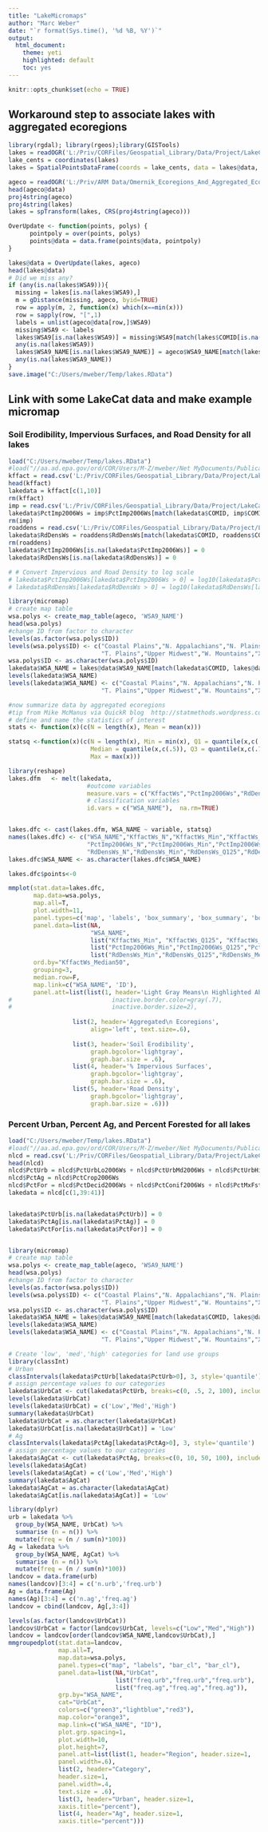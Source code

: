 ```yaml
---
title: "LakeMicromaps"
author: "Marc Weber"
date: "`r format(Sys.time(), '%d %B, %Y')`"
output: 
  html_document:
    theme: yeti
    highlighted: default 
    toc: yes
---
```


```r
knitr::opts_chunk$set(echo = TRUE)
```

## Workaround step to associate lakes with aggregated ecoregions
```r
library(rgdal); library(rgeos);library(GISTools)
lakes = readOGR('L:/Priv/CORFiles/Geospatial_Library/Data/Project/LakeCat','NHDPlusV21_Lakes')
lake_cents = coordinates(lakes)
lakes = SpatialPointsDataFrame(coords = lake_cents, data = lakes@data, proj4string = CRS(proj4string(lakes)))

ageco = readOGR('L:/Priv/ARM Data/Omernik_Ecoregions_And_Aggregated_Ecoregions','Aggr_Ecoregions9_2015')
head(ageco@data)
proj4string(ageco)
proj4string(lakes)
lakes = spTransform(lakes, CRS(proj4string(ageco)))

OverUpdate <- function(points, polys) {
      pointpoly = over(points, polys)
      points@data = data.frame(points@data, pointpoly)
}

lakes@data = OverUpdate(lakes, ageco)
head(lakes@data)
# Did we miss any?
if (any(is.na(lakes$WSA9))){
  missing = lakes[is.na(lakes$WSA9),]
  m = gDistance(missing, ageco, byid=TRUE) 
  row = apply(m, 2, function(x) which(x==min(x))) 
  row = sapply(row, "[",1)
  labels = unlist(ageco@data[row,]$WSA9) 
  missing$WSA9 <- labels
  lakes$WSA9[is.na(lakes$WSA9)] = missing$WSA9[match(lakes$COMID[is.na(lakes$WSA9)],missing$COMID)]
  any(is.na(lakes$WSA9))
  lakes$WSA9_NAME[is.na(lakes$WSA9_NAME)] = ageco$WSA9_NAME[match(lakes$WSA9[is.na(lakes$WSA9_NAME)],ageco$WSA9)]
  any(is.na(lakes$WSA9_NAME))
}
save.image("C:/Users/mweber/Temp/lakes.RData")
```

## Link with some LakeCat data and make example micromap
### Soil Erodibility, Impervious Surfaces, and Road Density for all lakes
```r
load("C:/Users/mweber/Temp/lakes.RData")
#load("//aa.ad.epa.gov/ord/COR/Users/M-Z/mweber/Net MyDocuments/Publications/Wiley StatRef Article/MicromapExample_wsa.RData")
kffact = read.csv('L:/Priv/CORFiles/Geospatial_Library/Data/Project/LakeCat/FinalTables/Kffact_Final.csv')
head(kffact)
lakedata = kffact[c(1,10)]
rm(kffact)
imp = read.csv('L:/Priv/CORFiles/Geospatial_Library/Data/Project/LakeCat/FinalTables/ImperviousSurfaces2006_Final.csv')
lakedata$PctImp2006Ws = imp$PctImp2006Ws[match(lakedata$COMID, imp$COMID)]
rm(imp)
roaddens = read.csv('L:/Priv/CORFiles/Geospatial_Library/Data/Project/LakeCat/FinalTables/RoadDensity_Final.csv')
lakedata$RdDensWs = roaddens$RdDensWs[match(lakedata$COMID, roaddens$COMID)]
rm(roaddens)
lakedata$PctImp2006Ws[is.na(lakedata$PctImp2006Ws)] = 0
lakedata$RdDensWs[is.na(lakedata$RdDensWs)] = 0

# # Convert Impervious and Road Density to log scale
# lakedata$PctImp2006Ws[lakedata$PctImp2006Ws > 0] = log10(lakedata$PctImp2006Ws[lakedata$PctImp2006Ws > 0])
# lakedata$RdDensWs[lakedata$RdDensWs > 0] = log10(lakedata$RdDensWs[lakedata$RdDensWs > 0])

library(micromap)
# create map table
wsa.polys <- create_map_table(ageco, 'WSA9_NAME')
head(wsa.polys)
#change ID from factor to character
levels(as.factor(wsa.polys$ID))
levels(wsa.polys$ID) <- c("Coastal Plains","N. Appalachians","N. Plains","S. Appalachians","S. Plains", 
                          "T. Plains","Upper Midwest","W. Mountains","Xeric")
wsa.polys$ID <- as.character(wsa.polys$ID)
lakedata$WSA_NAME = lakes@data$WSA9_NAME[match(lakedata$COMID, lakes@data$COMID)]
levels(lakedata$WSA_NAME)
levels(lakedata$WSA_NAME) <- c("Coastal Plains","N. Appalachians","N. Plains","S. Appalachians","S. Plains", 
                          "T. Plains","Upper Midwest","W. Mountains","Xeric")

#now summarize data by aggregated ecoregions
#tip from Mike McManus via QuickR blog  http://statmethods.wordpress.com/
# define and name the statistics of interest  
stats <- function(x)(c(N = length(x), Mean = mean(x)))  

statsq <-function(x)(c(N = length(x), Min = min(x), Q1 = quantile(x,c(.25)),
                       Median = quantile(x,c(.5)), Q3 = quantile(x,c(.75)),
                       Max = max(x)))

library(reshape)
lakes.dfm   <- melt(lakedata,  
                      #outcome variables  
                      measure.vars = c("KffactWs","PctImp2006Ws","RdDensWs"),  
                      # classification variables  
                      id.vars = c("WSA_NAME"),  na.rm=TRUE)


lakes.dfc <- cast(lakes.dfm, WSA_NAME ~ variable, statsq)
names(lakes.dfc) <- c("WSA_NAME","KffactWs_N","KffactWs_Min","KffactWs_Q125","KffactWs_Median50","KffactWs_Q375","KffactWs_Max",
                      "PctImp2006Ws_N","PctImp2006Ws_Min","PctImp2006Ws_Q125","PctImp2006Ws_Median50","PctImp2006Ws_Q375","PctImp2006Ws_Max",
                      "RdDensWs_N","RdDensWs_Min","RdDensWs_Q125","RdDensWs_Median50","RdDensWs_Q375","RdDensWs_Max") 
lakes.dfc$WSA_NAME <- as.character(lakes.dfc$WSA_NAME)

lakes.dfc$points<-0

mmplot(stat.data=lakes.dfc, 
       map.data=wsa.polys,
       map.all=T,
       plot.width=11,
       panel.types=c('map', 'labels', 'box_summary', 'box_summary', 'box_summary'),
       panel.data=list(NA,
                       "WSA_NAME",
                       list("KffactWs_Min", "KffactWs_Q125", "KffactWs_Median50", "KffactWs_Q375", "KffactWs_Max"),
                       list("PctImp2006Ws_Min","PctImp2006Ws_Q125","PctImp2006Ws_Median50","PctImp2006Ws_Q375","PctImp2006Ws_Max"),
                       list("RdDensWs_Min","RdDensWs_Q125","RdDensWs_Median50","RdDensWs_Q375","RdDensWs_Max")),
       ord.by="KffactWs_Median50", 
       grouping=3, 
       median.row=F, 
       map.link=c("WSA_NAME", 'ID'), 
       panel.att=list(list(1, header='Light Gray Means\n Highlighted Above'), 
#                            inactive.border.color=gray(.7), 
#                            inactive.border.size=2), 
                      
                  list(2, header='Aggregated\n Ecoregions', 
                       align='left', text.size=.6),
                  
                  list(3, header='Soil Erodibility',
                       graph.bgcolor='lightgray',
                       graph.bar.size = .6),
                  list(4, header='% Impervious Surfaces',
                       graph.bgcolor='lightgray',
                       graph.bar.size = .6),
                  list(5, header='Road Density',
                       graph.bgcolor='lightgray',
                       graph.bar.size = .6)))
```

### Percent Urban, Percent Ag, and Percent Forested for all lakes
```r
load("C:/Users/mweber/Temp/lakes.RData")
#load("//aa.ad.epa.gov/ord/COR/Users/M-Z/mweber/Net MyDocuments/Publications/Wiley StatRef Article/MicromapExample_wsa.RData")
nlcd = read.csv('L:/Priv/CORFiles/Geospatial_Library/Data/Project/LakeCat/FinalTables/NLCD2006_Final.csv')
head(nlcd)
nlcd$PctUrb = nlcd$PctUrbLo2006Ws + nlcd$PctUrbMd2006Ws + nlcd$PctUrbHi2006Ws
nlcd$PctAg = nlcd$PctCrop2006Ws
nlcd$PctFor = nlcd$PctDecid2006Ws + nlcd$PctConif2006Ws + nlcd$PctMxFst2006Ws
lakedata = nlcd[c(1,39:41)]


lakedata$PctUrb[is.na(lakedata$PctUrb)] = 0
lakedata$PctAg[is.na(lakedata$PctAg)] = 0
lakedata$PctFor[is.na(lakedata$PctFor)] = 0


library(micromap)
# create map table
wsa.polys <- create_map_table(ageco, 'WSA9_NAME')
head(wsa.polys)
#change ID from factor to character
levels(as.factor(wsa.polys$ID))
levels(wsa.polys$ID) <- c("Coastal Plains","N. Appalachians","N. Plains","S. Appalachians","S. Plains", 
                          "T. Plains","Upper Midwest","W. Mountains","Xeric")
wsa.polys$ID <- as.character(wsa.polys$ID)
lakedata$WSA_NAME = lakes@data$WSA9_NAME[match(lakedata$COMID, lakes@data$COMID)]
levels(lakedata$WSA_NAME)
levels(lakedata$WSA_NAME) <- c("Coastal Plains","N. Appalachians","N. Plains","S. Appalachians","S. Plains", 
                          "T. Plains","Upper Midwest","W. Mountains","Xeric")

# Create 'low', 'med','high' categories for land use groups
library(classInt)
# Urban
classIntervals(lakedata$PctUrb[lakedata$PctUrb>0], 3, style='quantile')
# assign percentage values to our categories
lakedata$UrbCat <- cut(lakedata$PctUrb, breaks=c(0, .5, 2, 100), include.lowest=TRUE)
levels(lakedata$UrbCat)
levels(lakedata$UrbCat) = c('Low','Med','High')
summary(lakedata$UrbCat)
lakedata$UrbCat = as.character(lakedata$UrbCat)
lakedata$UrbCat[is.na(lakedata$UrbCat)] = 'Low'
# Ag
classIntervals(lakedata$PctAg[lakedata$PctAg>0], 3, style='quantile')
# assign percentage values to our categories
lakedata$AgCat <- cut(lakedata$PctAg, breaks=c(0, 10, 50, 100), include.lowest=TRUE)
levels(lakedata$AgCat)
levels(lakedata$AgCat) = c('Low','Med','High')
summary(lakedata$AgCat)
lakedata$AgCat = as.character(lakedata$AgCat)
lakedata$AgCat[is.na(lakedata$AgCat)] = 'Low'

library(dplyr)
urb = lakedata %>%
  group_by(WSA_NAME, UrbCat) %>%
  summarise (n = n()) %>%
  mutate(freq = (n / sum(n)*100)) 
Ag = lakedata %>%
  group_by(WSA_NAME, AgCat) %>%
  summarise (n = n()) %>%
  mutate(freq = (n / sum(n)*100))
landcov = data.frame(urb)
names(landcov)[3:4] = c('n.urb','freq.urb')
Ag = data.frame(Ag)
names(Ag)[3:4] = c('n.ag','freq.ag')
landcov = cbind(landcov, Ag[,3:4])

levels(as.factor(landcov$UrbCat))
landcov$UrbCat = factor(landcov$UrbCat, levels=c("Low","Med","High"))
landcov = landcov[order(landcov$WSA_NAME,landcov$UrbCat),]
mmgroupedplot(stat.data=landcov,
              map.all=T,
              map.data=wsa.polys,
              panel.types=c("map", "labels", "bar_cl", "bar_cl"),
              panel.data=list(NA,"UrbCat",
                              list("freq.urb","freq.urb","freq.urb"),
                              list("freq.ag","freq.ag","freq.ag")),
              grp.by="WSA_NAME",
              cat="UrbCat",
              colors=c("green3","lightblue","red3"),
              map.color="orange3",
              map.link=c("WSA_NAME", "ID"),
              plot.grp.spacing=1,
              plot.width=10,
              plot.height=7,
              panel.att=list(list(1, header="Region", header.size=1,
              panel.width=.6),
              list(2, header="Category",
              header.size=1,
              panel.width=.4,
              text.size = .6),
              list(3, header="Urban", header.size=1,
              xaxis.title="percent"),
              list(4, header="Ag", header.size=1,
              xaxis.title="percent")))

```